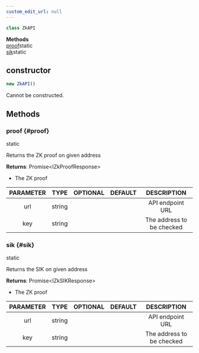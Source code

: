 ```yaml
---
custom_edit_url: null
---
```


```ts
class ZkAPI
```

<div>

</div>

<div className="container">
  <div className="row mb-2"><div className="col col--12"><strong>Methods</strong></div></div>
  <div className="row"><div className="col col--12"><a href="#proof">proof</a><span className="badge badge--info margin-left--sm">static</span><br/><a href="#sik">sik</a><span className="badge badge--info margin-left--sm">static</span></div></div>
</div>

## constructor
```ts
new ZkAPI()
```

<div>

</div>

Cannot be constructed.

## Methods
### proof {#proof}

<div>
  <span className="badge badge--info">static</span>
</div>

Returns the ZK proof on given address

**Returns**: Promise&lt;IZkProofResponse&gt;
- The ZK proof

|PARAMETER|TYPE|OPTIONAL|DEFAULT|DESCRIPTION|
|:---:|:---:|:---:|:---:|:---:|
|url|string|||API endpoint URL|
|key|string|||The address to be checked|

### sik {#sik}

<div>
  <span className="badge badge--info">static</span>
</div>

Returns the SIK on given address

**Returns**: Promise&lt;IZkSIKResponse&gt;
- The ZK proof

|PARAMETER|TYPE|OPTIONAL|DEFAULT|DESCRIPTION|
|:---:|:---:|:---:|:---:|:---:|
|url|string|||API endpoint URL|
|key|string|||The address to be checked|

